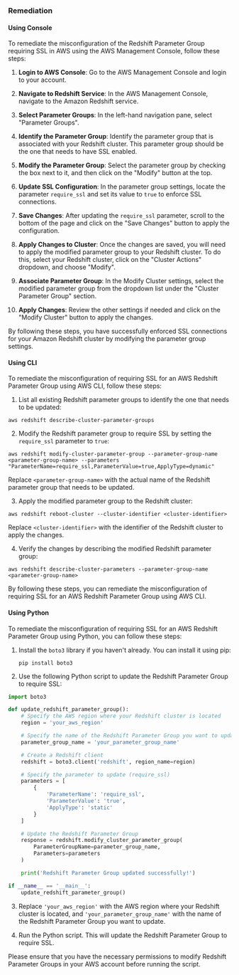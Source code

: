 ### Remediation

#### Using Console

To remediate the misconfiguration of the Redshift Parameter Group requiring SSL in AWS using the AWS Management Console, follow these steps:

1. **Login to AWS Console**: Go to the AWS Management Console and login to your account.

2. **Navigate to Redshift Service**: In the AWS Management Console, navigate to the Amazon Redshift service.

3. **Select Parameter Groups**: In the left-hand navigation pane, select "Parameter Groups".

4. **Identify the Parameter Group**: Identify the parameter group that is associated with your Redshift cluster. This parameter group should be the one that needs to have SSL enabled.

5. **Modify the Parameter Group**: Select the parameter group by checking the box next to it, and then click on the "Modify" button at the top.

6. **Update SSL Configuration**: In the parameter group settings, locate the parameter `require_ssl` and set its value to `true` to enforce SSL connections.

7. **Save Changes**: After updating the `require_ssl` parameter, scroll to the bottom of the page and click on the "Save Changes" button to apply the configuration.

8. **Apply Changes to Cluster**: Once the changes are saved, you will need to apply the modified parameter group to your Redshift cluster. To do this, select your Redshift cluster, click on the "Cluster Actions" dropdown, and choose "Modify".

9. **Associate Parameter Group**: In the Modify Cluster settings, select the modified parameter group from the dropdown list under the "Cluster Parameter Group" section.

10. **Apply Changes**: Review the other settings if needed and click on the "Modify Cluster" button to apply the changes.

By following these steps, you have successfully enforced SSL connections for your Amazon Redshift cluster by modifying the parameter group settings.

#### Using CLI

To remediate the misconfiguration of requiring SSL for an AWS Redshift Parameter Group using AWS CLI, follow these steps:

1. List all existing Redshift parameter groups to identify the one that needs to be updated:
```
aws redshift describe-cluster-parameter-groups
```

2. Modify the Redshift parameter group to require SSL by setting the `require_ssl` parameter to `true`:
```
aws redshift modify-cluster-parameter-group --parameter-group-name <parameter-group-name> --parameters "ParameterName=require_ssl,ParameterValue=true,ApplyType=dynamic"
```
Replace `<parameter-group-name>` with the actual name of the Redshift parameter group that needs to be updated.

3. Apply the modified parameter group to the Redshift cluster:
```
aws redshift reboot-cluster --cluster-identifier <cluster-identifier>
```
Replace `<cluster-identifier>` with the identifier of the Redshift cluster to apply the changes.

4. Verify the changes by describing the modified Redshift parameter group:
```
aws redshift describe-cluster-parameters --parameter-group-name <parameter-group-name>
```

By following these steps, you can remediate the misconfiguration of requiring SSL for an AWS Redshift Parameter Group using AWS CLI.

#### Using Python

To remediate the misconfiguration of requiring SSL for an AWS Redshift Parameter Group using Python, you can follow these steps:

1. Install the `boto3` library if you haven't already. You can install it using pip:
   ```
   pip install boto3
   ```

2. Use the following Python script to update the Redshift Parameter Group to require SSL:

```python
import boto3

def update_redshift_parameter_group():
    # Specify the AWS region where your Redshift cluster is located
    region = 'your_aws_region'

    # Specify the name of the Redshift Parameter Group you want to update
    parameter_group_name = 'your_parameter_group_name'

    # Create a Redshift client
    redshift = boto3.client('redshift', region_name=region)

    # Specify the parameter to update (require_ssl)
    parameters = [
        {
            'ParameterName': 'require_ssl',
            'ParameterValue': 'true',
            'ApplyType': 'static'
        }
    ]

    # Update the Redshift Parameter Group
    response = redshift.modify_cluster_parameter_group(
        ParameterGroupName=parameter_group_name,
        Parameters=parameters
    )

    print('Redshift Parameter Group updated successfully!')

if __name__ == '__main__':
    update_redshift_parameter_group()
```

3. Replace `'your_aws_region'` with the AWS region where your Redshift cluster is located, and `'your_parameter_group_name'` with the name of the Redshift Parameter Group you want to update.

4. Run the Python script. This will update the Redshift Parameter Group to require SSL.

Please ensure that you have the necessary permissions to modify Redshift Parameter Groups in your AWS account before running the script.

